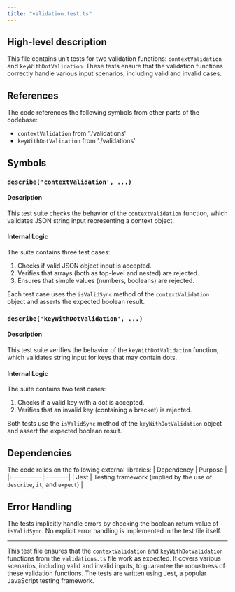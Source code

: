 ```yaml
---
title: "validation.test.ts"
---
```


## High-level description
This file contains unit tests for two validation functions: `contextValidation` and `keyWithDotValidation`. These tests ensure that the validation functions correctly handle various input scenarios, including valid and invalid cases.

## References
The code references the following symbols from other parts of the codebase:
- `contextValidation` from './validations'
- `keyWithDotValidation` from './validations'

## Symbols

### `describe('contextValidation', ...)`
#### Description
This test suite checks the behavior of the `contextValidation` function, which validates JSON string input representing a context object.

#### Internal Logic
The suite contains three test cases:
1. Checks if valid JSON object input is accepted.
2. Verifies that arrays (both as top-level and nested) are rejected.
3. Ensures that simple values (numbers, booleans) are rejected.

Each test case uses the `isValidSync` method of the `contextValidation` object and asserts the expected boolean result.

### `describe('keyWithDotValidation', ...)`
#### Description
This test suite verifies the behavior of the `keyWithDotValidation` function, which validates string input for keys that may contain dots.

#### Internal Logic
The suite contains two test cases:
1. Checks if a valid key with a dot is accepted.
2. Verifies that an invalid key (containing a bracket) is rejected.

Both tests use the `isValidSync` method of the `keyWithDotValidation` object and assert the expected boolean result.

## Dependencies
The code relies on the following external libraries:
| Dependency | Purpose |
|:-----------|:--------|
| Jest | Testing framework (implied by the use of `describe`, `it`, and `expect`) |

## Error Handling
The tests implicitly handle errors by checking the boolean return value of `isValidSync`. No explicit error handling is implemented in the test file itself.

___

This test file ensures that the `contextValidation` and `keyWithDotValidation` functions from the `validations.ts` file work as expected. It covers various scenarios, including valid and invalid inputs, to guarantee the robustness of these validation functions. The tests are written using Jest, a popular JavaScript testing framework.